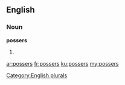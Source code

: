 ==English==

===Noun===
'''possers'''

# {{plural of|posser}}

[[Category:English plurals]]

[[ar:possers]]
[[fr:possers]]
[[ku:possers]]
[[my:possers]]